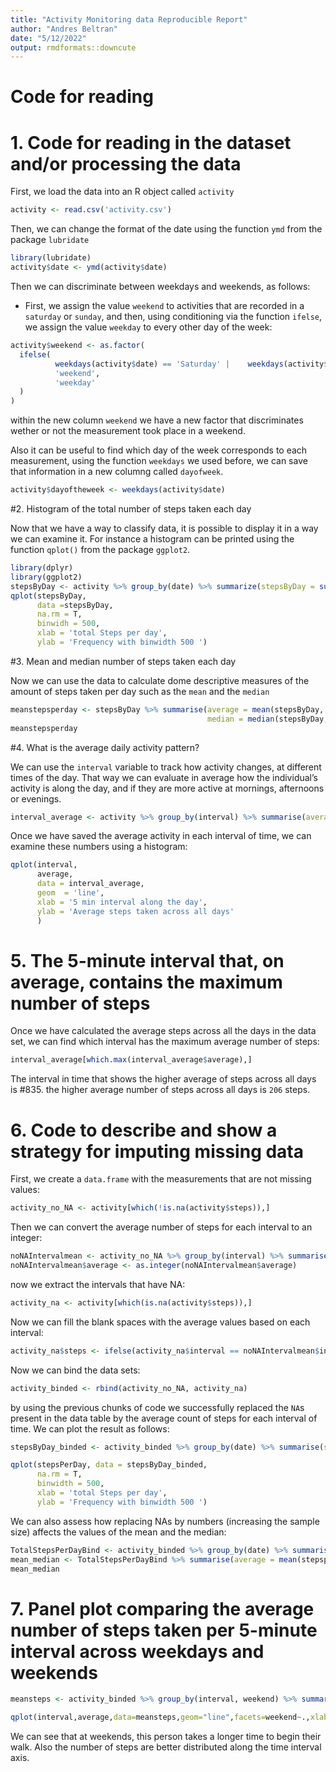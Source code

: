 ```yaml
---
title: "Activity Monitoring data Reproducible Report"
author: "Andres Beltran"
date: "5/12/2022"
output: rmdformats::downcute
---
```




# Code for reading

# 1. Code for reading in the dataset and/or processing the data


First, we load the data into an R object called `activity`

```r
activity <- read.csv('activity.csv')
```

Then, we can change the format of the date using the function `ymd` from the package `lubridate`

```r
library(lubridate)
activity$date <- ymd(activity$date)
```

Then we can discriminate between weekdays and weekends, as follows:

* First, we assign the value `weekend` to activities that are recorded in a `saturday` or `sunday`, and then, using conditioning via the function `ifelse`, we assign the value `weekday` to every other day of the week:

```r
activity$weekend <- as.factor(
  ifelse(
          weekdays(activity$date) == 'Saturday' |    weekdays(activity$date) == 'Sunday',
          'weekend',
          'weekday'
  )
)
```

within the new column `weekend` we have a new factor that discriminates wether or not the measurement took place in a weekend. 

Also it can be useful to find which day of the week corresponds to each measurement, using the function `weekdays` we used before, we can save that information in a new columng called `dayofweek`.

```r
activity$dayoftheweek <- weekdays(activity$date)
```

#2. Histogram of the total number of steps taken each day

Now that we have a way to classify data, it is possible to display it in a way we can examine it. For instance a histogram can be printed using the function `qplot()` from the package `ggplot2`.

```r

library(dplyr)
library(ggplot2)
stepsByDay <- activity %>% group_by(date) %>% summarize(stepsByDay = sum(steps,na.rm=T))
qplot(stepsByDay,
      data =stepsByDay,
      na.rm = T,
      binwidh = 500,
      xlab = 'total Steps per day',
      ylab = 'Frequency with binwidth 500 ')
```


#3. Mean and median number of steps taken each day

Now we can use the data to calculate dome descriptive measures of the amount of steps taken per day such as the `mean` and the `median`

```r
meanstepsperday <- stepsByDay %>% summarise(average = mean(stepsByDay, na.rm = T),
                                            median = median(stepsByDay, na.rm = T))
meanstepsperday
```

#4. What is the average daily activity pattern?


We can use the `interval` variable to track how activity changes, at different times of the day. That way we can evaluate in average how the individual's activity is along the day, and if they are more active at mornings, afternoons or evenings.

```r
interval_average <- activity %>% group_by(interval) %>% summarise(average = mean(steps, na.rm = T))
```

Once we have saved the average activity in each interval of time, we can examine these numbers using a histogram:

```r
qplot(interval,
      average,
      data = interval_average,
      geom  = 'line',
      xlab = '5 min interval along the day',
      ylab = 'Average steps taken across all days'
      )
```



# 5. The 5-minute interval that, on average, contains the maximum number of steps

Once we have calculated the average steps across all the days in the data set, we can find which interval has the maximum average number of steps:

```r
interval_average[which.max(interval_average$average),]
```
The interval in time that shows the higher average of steps across all days is #835. the higher average number of steps across all days is `206` steps.

# 6. Code to describe and show a strategy for imputing missing data


First, we create a `data.frame` with the measurements that are not missing values:
```r
activity_no_NA <- activity[which(!is.na(activity$steps)),]
```

Then we can convert the average number of steps for each interval to an integer:

```r
noNAIntervalmean <- activity_no_NA %>% group_by(interval) %>% summarise(average = mean(steps))
noNAIntervalmean$average <- as.integer(noNAIntervalmean$average)
```

now we extract the intervals that have NA:

```r
activity_na <- activity[which(is.na(activity$steps)),]

```

Now we can fill the blank spaces with the average values based on each interval:

```r
activity_na$steps <- ifelse(activity_na$interval == noNAIntervalmean$interval, noNAIntervalmean$average)
```

Now we can bind the data sets:

```r
activity_binded <- rbind(activity_no_NA, activity_na)
```

by using the previous chunks of code we successfully replaced the `NA`s present in the data table by the average count of steps for each interval of time. We can plot the result as follows:


```r
stepsByDay_binded <- activity_binded %>% group_by(date) %>% summarise(stepsPerDay = sum(steps))

qplot(stepsPerDay, data = stepsByDay_binded,
      na.rm = T,
      binwidth = 500,
      xlab = 'total Steps per day',
      ylab = 'Frequency with binwidth 500 ')
```
We can also assess how replacing NAs by numbers (increasing the sample size) affects the values of the mean and the median:

```r
TotalStepsPerDayBind <- activity_binded %>% group_by(date) %>% summarise(stepsperday = sum(steps))
mean_median <- TotalStepsPerDayBind %>% summarise(average = mean(stepsperday), median = median(stepsperday))
mean_median
```



# 7. Panel plot comparing the average number of steps taken per 5-minute interval across weekdays and weekends

```r
meansteps <- activity_binded %>% group_by(interval, weekend) %>% summarise(average = mean(steps))

qplot(interval,average,data=meansteps,geom="line",facets=weekend~.,xlab="5-minute interval",ylab="average number of steps",main="Average steps pattern between Weekday and Weekend")
```

We can see that at weekends, this person takes a longer time to begin their walk. Also the number of steps are better distributed along the time interval axis. 
